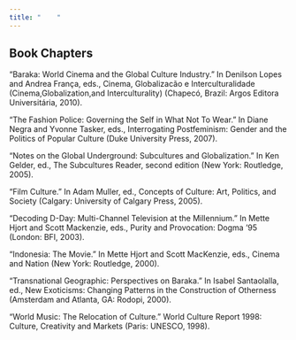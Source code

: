 ```yaml
---
title: "    "
---
```


## Book Chapters

“Baraka: World Cinema and the Global Culture Industry.” In Denilson Lopes and Andrea França, eds., Cinema, Globalizacão e Interculturalidade (Cinema,Globalization,and Interculturality) (Chapecó, Brazil: Argos Editora Universitária, 2010).

“The Fashion Police: Governing the Self in What Not To Wear.” In Diane Negra and Yvonne Tasker, eds., Interrogating Postfeminism: Gender and the Politics of Popular Culture (Duke University Press, 2007).

“Notes on the Global Underground: Subcultures and Globalization.” In Ken Gelder, ed., The Subcultures Reader, second edition (New York: Routledge, 2005).

“Film Culture.” In Adam Muller, ed., Concepts of Culture: Art, Politics, and Society (Calgary: University of Calgary Press, 2005).

“Decoding D-Day: Multi-Channel Television at the Millennium.” In Mette Hjort and Scott Mackenzie, eds., Purity and Provocation: Dogma ’95 (London: BFI, 2003).

“Indonesia: The Movie.” In Mette Hjort and Scott MacKenzie, eds., Cinema and Nation (New York: Routledge, 2000).

“Transnational Geographic: Perspectives on Baraka.” In Isabel Santaolalla, ed., New Exoticisms: Changing Patterns in the Construction of Otherness (Amsterdam and Atlanta, GA: Rodopi, 2000).

“World Music: The Relocation of Culture.” World Culture Report 1998: Culture, Creativity and Markets (Paris: UNESCO, 1998).
